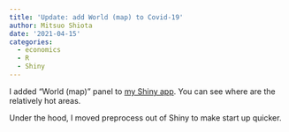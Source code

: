 ```yaml
---
title: 'Update: add World (map) to Covid-19'
author: Mitsuo Shiota
date: '2021-04-15'
categories:
  - economics
  - R
  - Shiny
---
```


I added "World (map)" panel to [my Shiny app](https://mitsuoxv.shinyapps.io/covid/). You can see where are the relatively hot areas.

Under the hood, I moved preprocess out of Shiny to make start up quicker.
